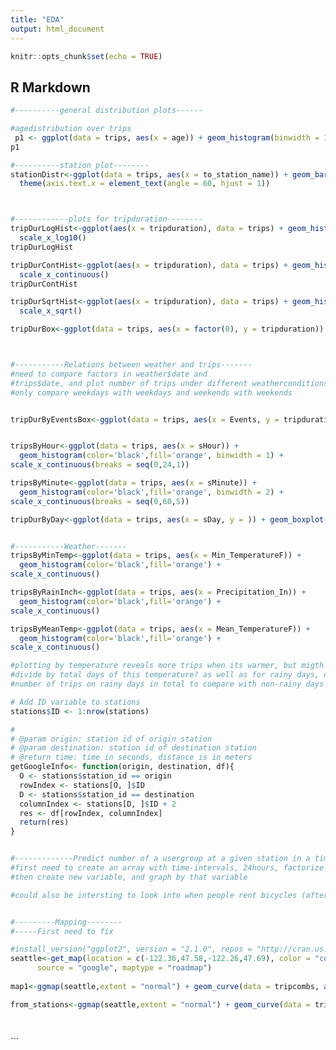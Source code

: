 ```yaml
---
title: "EDA"
output: html_document
---
```


```r
knitr::opts_chunk$set(echo = TRUE)
```

## R Markdown
```r


#----------general distribution plots------

#agedistribution over trips
 p1 <- ggplot(data = trips, aes(x = age)) + geom_histogram(binwidth = 1, color='black',fill='orange') + scale_x_continuous(breaks = seq(15,81,5))
p1

#----------station plot--------
stationDistr<-ggplot(data = trips, aes(x = to_station_name)) + geom_bar(color='black',fill='orange') + 
  theme(axis.text.x = element_text(angle = 60, hjust = 1))



#------------plots for tripduration--------
tripDurLogHist<-ggplot(aes(x = tripduration), data = trips) + geom_histogram(color='black',fill='orange') + 
  scale_x_log10()
tripDurLogHist

tripDurContHist<-ggplot(aes(x = tripduration), data = trips) + geom_histogram(color='black',fill='orange') + 
  scale_x_continuous()
tripDurContHist

tripDurSqrtHist<-ggplot(aes(x = tripduration), data = trips) + geom_histogram(color='black',fill='orange') + 
  scale_x_sqrt()

tripDurBox<-ggplot(data = trips, aes(x = factor(0), y = tripduration)) + geom_boxplot() + scale_y_continuous(limits = c(0,1000)) + coord_flip()



#-----------Relations between weather and trips-------
#need to compare factors in weather$date and 
#trips$date, and plot number of trips under different weatherconditions, and 
#only compare weekdays with weekdays and weekends with weekends


tripDurByEventsBox<-ggplot(data = trips, aes(x = Events, y = tripduration)) + geom_boxplot()  #scale_y_continuous(limits = c(0,1500)) + coord_flip()


tripsByHour<-ggplot(data = trips, aes(x = sHour)) + 
  geom_histogram(color='black',fill='orange', binwidth = 1) +
scale_x_continuous(breaks = seq(0,24,1))

tripsByMinute<-ggplot(data = trips, aes(x = sMinute)) + 
  geom_histogram(color='black',fill='orange', binwidth = 2) +
scale_x_continuous(breaks = seq(0,60,5))

tripDurByDay<-ggplot(data = trips, aes(x = sDay, y = )) + geom_boxplot()


#-----------Weather-------
tripsByMinTemp<-ggplot(data = trips, aes(x = Min_TemperatureF)) + 
  geom_histogram(color='black',fill='orange') +
scale_x_continuous()

tripsByRainInch<-ggplot(data = trips, aes(x = Precipitation_In)) + 
  geom_histogram(color='black',fill='orange') +
scale_x_continuous()

tripsByMeanTemp<-ggplot(data = trips, aes(x = Mean_TemperatureF)) + 
  geom_histogram(color='black',fill='orange') +
scale_x_continuous()

#plotting by temperature reveals more trips when its warmer, but migth need to 
#divide by total days of this temperature? as well as for rainy days, need to divide
#number of trips on rainy days in total to compare with non-rainy days

# Add ID variable to stations
stations$ID <- 1:nrow(stations)

#
# @param origin: station id of origin station
# @param destination: station id of destination station
# @return time: time in seconds, distance is in meters
getGoogleInfo<- function(origin, destination, df){
  O <- stations$station_id == origin
  rowIndex <- stations[O, ]$ID
  D <- stations$station_id == destination
  columnIndex <- stations[D, ]$ID + 2
  res <- df[rowIndex, columnIndex]
  return(res)
}


#-------------Predict number of a usergroup at a given station in a timerange--------
#first need to create an array with time-intervals, 24hours, factorize
#then create new variable, and graph by that variable

#could also be intersting to look into when people rent bicycles (after whole hours)


#---------Mapping--------
#-----First need to fix

#install_version("ggplot2", version = "2.1.0", repos = "http://cran.us.r-project.org")
seattle<-get_map(location = c(-122.36,47.58,-122.26,47.69), color = "color",
      source = "google", maptype = "roadmap")
      
map1<-ggmap(seattle,extent = "normal") + geom_curve(data = tripcombs, aes(x = from_long,y = from_lat, xend = to_long, yend = to_lat), angle = 45, color = "blue") + coord_cartesian()

from_stations<-ggmap(seattle,extent = "normal") + geom_curve(data = trips, aes(x = from_long,y = from_lat, xend = to_long, yend = to_lat), angle = 45, color = "blue") + coord_cartesian()




```







```

